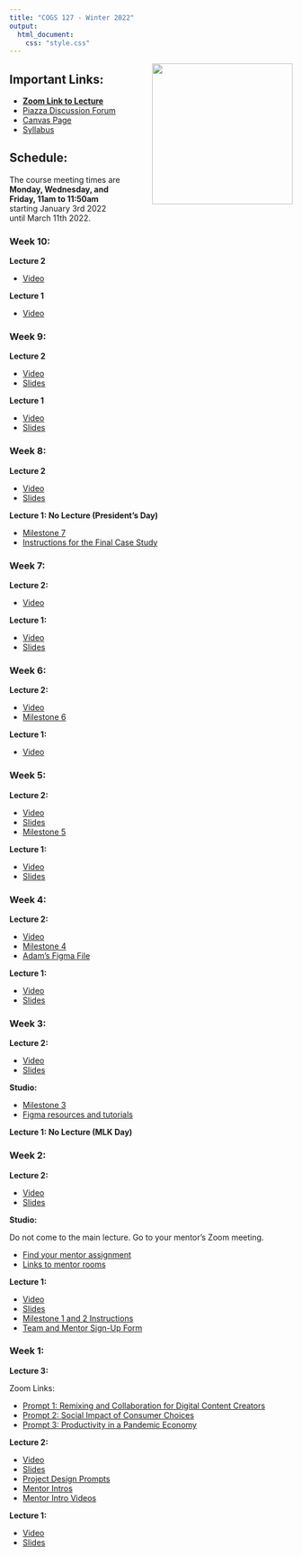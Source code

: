 ```yaml
---
title: "COGS 127 - Winter 2022"
output: 
  html_document:
    css: "style.css"
---
```


<a href="https://en.wikipedia.org/wiki/Saturn_Devouring_His_Son"><img src="saturn.png" style="float:right;width:250px;margin-left:50px;margin-bottom:25px;"></a>

## Important Links:

- [**Zoom Link to Lecture**](https://ucsd.zoom.us/j/94147038462)
- [Piazza Discussion Forum](https://piazza.com/ucsd/winter2022/cogs127)
- [Canvas Page](https://canvas.ucsd.edu/courses/34927)
- [Syllabus](https://docs.google.com/document/d/1JdQFcB2yX53teMEPZfQtVoQU2zGOb-5pBbqejgT928E/edit?usp=sharing)

## Schedule:

The course meeting times are 
**Monday, Wednesday, and Friday, 11am to 11:50am** starting January 3rd 2022 
until March 11th 2022.

### Week 10:

**Lecture 2**

  - [Video](https://youtu.be/XMN-GV8acD0)

**Lecture 1**

  - [Video](https://youtu.be/4bLiB-v6okQ)

### Week 9:

**Lecture 2**

  - [Video](https://youtu.be/aLurjjVv19M)
  - [Slides](https://docs.google.com/presentation/d/1g1FBNlPWUw4QsvMYtSPxHZLi5T_EsJZBE7yB5MyOIJ0/edit?usp=sharing)

**Lecture 1**

  - [Video](https://youtu.be/e2JwrliiZy8)
  - [Slides](https://docs.google.com/presentation/d/1Y3yIzpxOAR8nl5qAeh0CcxmaUbnbMQBWhW8_n5wz06o/edit?usp=sharing)

### Week 8:

**Lecture 2**

  - [Video](https://youtu.be/1vPQQJB2dso)
  - [Slides](https://docs.google.com/presentation/d/1G88-ArsficJlYgSeET4TyNRZ_StyYA5Y-y6T30OZ9gk/edit?usp=sharing)

**Lecture 1: No Lecture (President's Day)**

  - [Milestone 7](https://docs.google.com/document/d/1Pr_QTfYsmJfE0yUJ7BfOV0KNOWiRwXwloyFcMjkZ5Sk/edit?usp=sharing)
  - [Instructions for the Final Case Study](https://docs.google.com/document/d/1sliSr5ryU1LRBjj1J5Bxz9Uxr3ZdnCWzHIAA7_Mpq0M/edit?usp=sharing)

### Week 7:

**Lecture 2:**

  - [Video](https://youtu.be/67UouMKkskA)

**Lecture 1:**

  - [Video](https://youtu.be/SPHHCuaHzNI)
  - [Slides](https://docs.google.com/presentation/d/1gQB4b0y08ueGDceVT1KvZ9m-pC4gGsfJXEOm5v_RXwM/edit?usp=sharing)

### Week 6:

**Lecture 2:**

  - [Video](https://youtu.be/j5-mItur5Jc)
  - [Milestone 6](https://docs.google.com/document/d/1Le3G-NqdMDwvKjEOKl8XqOSpDBWDDDqfhw5ZN3OThVo/edit?usp=sharing)

**Lecture 1:**

  - [Video](https://youtu.be/2lvawYFxYX8)

### Week 5:

**Lecture 2:**

  - [Video](https://youtu.be/Fjb0ZUv9x7Q)
  - [Slides](https://docs.google.com/presentation/d/1BLFcgBpMCSGZypPz9ts9cHo49goUNF3RhiZLEx2rV74/edit?usp=sharing)
  - [Milestone 5](https://docs.google.com/document/d/1137ooxjxhVMFcml-28kfd3O9ee7e4L2oZRnEbs47Uwc/edit?usp=sharing)

**Lecture 1:**

  - [Video](https://youtu.be/uSCbMvRW56Y)
  - [Slides](https://docs.google.com/presentation/d/1yBdowl-PCIVlE0sHN4azwr9bYco_aNSD15MKj4AgEdI/edit?usp=sharing)

### Week 4:

**Lecture 2:**

  - [Video](https://youtu.be/92DImnCm78Y)
  - [Milestone 4](https://docs.google.com/document/d/1h9IfC71HF6uYT6LwLRUeKzrPXT4bmQeyIbegYU4MS0Q/edit?usp=sharing)
  - [Adam's Figma File](https://www.figma.com/file/KjRMbCiqPjgFbZdHHzdndb/1%2F28?node-id=201%3A4067)

**Lecture 1:**

  - [Video](https://youtu.be/1QaTf3Y1XqE)
  - [Slides](https://docs.google.com/presentation/d/1GUk8zuXlyTWGuFwl_Pi0ABaKy3tmIOfhB-E9HlZngV0/edit?usp=sharing)

### Week 3:

**Lecture 2:**

  - [Video](https://youtu.be/lKu7-qYj1r8)
  - [Slides](https://docs.google.com/presentation/d/1QG_1tG9-3oiaq6mwK1jj7zHsjWNOK4W2elPcphHbAFg/edit?usp=sharing)

**Studio:**

- [Milestone 3](https://docs.google.com/document/d/156bXpAZ6e3oyrclh6qWvzKhYXcjp1iErts40ewHe3eU/edit?usp=sharing)
- [Figma resources and tutorials](https://docs.google.com/document/d/1XyImIRs7U2VQBh-rmtJVCB4E43PRtYEcXM0b12zS9Cc/edit?usp=sharing)

**Lecture 1: No Lecture (MLK Day)**

### Week 2:

**Lecture 2:**

  - [Video](https://youtu.be/XrXEZ0IiYtc)
  - [Slides](https://docs.google.com/presentation/d/1DVAGhSNrN7WQQOwJiOLaA8sEqtfoT8jUa_5CCKKCXrg/edit?usp=sharing)

**Studio:**
  
  Do not come to the main lecture. Go to your mentor's Zoom meeting.

  - [Find your mentor assignment](https://docs.google.com/spreadsheets/d/1C2b8ukxldZmQ8ru3IZe-V5N7Ex1IBeyVJeMVfVSti_E/edit?usp=sharing)
  - [Links to mentor rooms](https://docs.google.com/document/d/1fa0RJkTf0BcnDQUaFWw-rjw1MpoLvI_VGAq4nDpqFRE/edit)

**Lecture 1:**

  - [Video](https://youtu.be/f4c2_X98eWg)
  - [Slides](https://docs.google.com/presentation/d/1WmrC8dxQ4truRZa4DiHHiYsMGXgb7YiOluCs7WNWqg8/edit?usp=sharing)
  - [Milestone 1 and 2 Instructions](https://docs.google.com/document/d/1Ns9ej3XzDReYPu5q5U-_5DLLcKxUZHNw3Z5Vpu29hVw/edit?usp=sharing)
  - [Team and Mentor Sign-Up Form](https://forms.gle/y8Nsc7jdSVNjSYRJ8)

### Week 1:

**Lecture 3:**

Zoom Links:

  - [Prompt 1: Remixing and Collaboration for Digital Content Creators ](https://ucsd.zoom.us/j/93607351760)
  - [Prompt 2: Social Impact of Consumer Choices ](https://ucsd.zoom.us/my/kendallnakai)
  - [Prompt 3: Productivity in a Pandemic Economy ](https://ucsd.zoom.us/j/94147038462)

**Lecture 2:**

  - [Video](https://youtu.be/ik4QypJ3lyU)
  - [Slides](https://docs.google.com/presentation/d/1yWVK7JUIuEmR-T9RhDBmT8kudeTqSBI6uFuRwQ3-xB8/edit?usp=sharing)
  - [Project Design Prompts](https://docs.google.com/document/d/1JCqJPEhz1hK7kltdw8Pq50cFTxq54IN84E7XRJ1fKHg/edit?usp=sharing)
  - [Mentor Intros](https://docs.google.com/document/d/1fa0RJkTf0BcnDQUaFWw-rjw1MpoLvI_VGAq4nDpqFRE/edit?usp=sharing)
  - [Mentor Intro Videos](https://youtu.be/rXVMUY_8RG4)

**Lecture 1:**

  - [Video](https://youtu.be/NhRw3jXl-vQ)
  - [Slides](https://docs.google.com/presentation/d/19B4J8erjY4mtg0qvGdFL5DY4bAb9OSk-dDLloUlqqzI/edit?usp=sharing)
  

